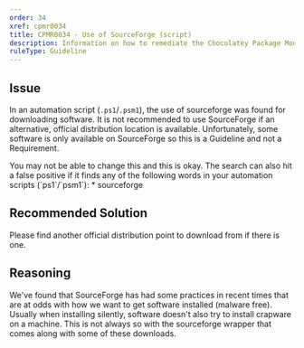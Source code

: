 ```yaml
---
order: 34
xref: cpmr0034
title: CPMR0034 - Use of SourceForge (script)
description: Information on how to remediate the Chocolatey Package Moderation Rule 0034
ruleType: Guideline
---
```


<PackageValidatorRuleGuideline />

## Issue

In an automation script (`.ps1`/`.psm1`), the use of sourceforge was found for downloading software. It is not recommended to use SourceForge if an alternative, official distribution location is available. Unfortunately, some software is only available on SourceForge so this is a Guideline and not a Requirement.

<Callout type="info">
    You may not be able to change this and this is okay.
</Callout>

<Callout type="info">
    The search can also hit a false positive if it finds any of the following words in your automation scripts (`ps1`/`psm1`):
    * sourceforge
</Callout>

## Recommended Solution

Please find another official distribution point to download from if there is one.

## Reasoning

We've found that SourceForge has had some practices in recent times that are at odds with how we want to get software installed (malware free). Usually when installing silently, software doesn't also try to install crapware on a machine. This is not always so with the sourceforge wrapper that comes along with some of these downloads.
